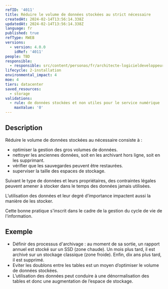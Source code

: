 ```yaml
---
refID: '4011'
title: Réduire le volume de données stockées au strict nécessaire
createdAt: 2024-02-14T13:56:14.338Z
updatedAt: 2024-02-14T13:56:14.338Z
language: fr
published: true
refType: RWEB
versions:
  - version: 4.0.0
    idRef: '4011'
people: TBD
responsible:
  - responsible: src/content/personas/fr/architecte-logicieldeveloppeur.mdx
lifecycle: 2-installation
environmental_impact: 4
moe: 4
tiers: datacenter
saved_resources:
  - storage
validations:
  - rule: de données stockées et non utiles pour le service numérique
    maxValue: '0'
---
```


## Description

Réduire le volume de données stockées au nécessaire consiste à :

* optimiser la gestion des gros volumes de données.
* nettoyer les anciennes données, soit en les archivant hors ligne, soit en les supprimant.
* vérifier que les sauvegardes peuvent être restaurées.
* superviser la taille des espaces de stockage.

Suivant le type de données et leurs propriétaires, des contraintes légales peuvent amener à stocker dans le temps des données jamais utilisées.

L’utilisation des données et leur degré d’importance impactent aussi la manière de les stocker.

Cette bonne pratique s'inscrit dans le cadre de la gestion du cycle de vie de l'information.

## Exemple

* Définir des processus d'archivage : au moment de sa sortie, un rapport annuel est stocké sur un SSD (zone chaude). Un mois plus tard, il est archivé sur un stockage classique (zone froide). Enfin, dix ans plus tard, il est supprimé.
* Eviter les doublons entre les tables est un moyen d’optimiser le volume de données stockées.
* L’utilisation des données peut conduire à une dénormalisation des tables et donc une augmentation de l’espace de stockage.
